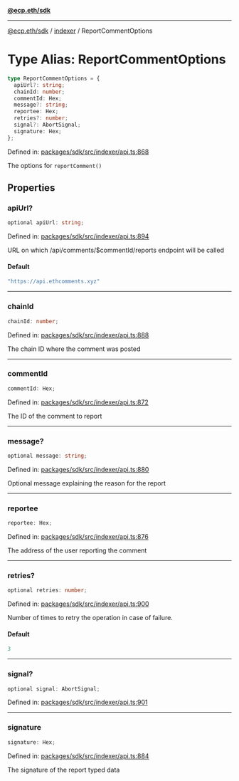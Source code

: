 [**@ecp.eth/sdk**](../../index.mdx)

***

[@ecp.eth/sdk](/sdk-reference/index.mdx) / [indexer](/sdk-reference/indexer/index.mdx) / ReportCommentOptions

# Type Alias: ReportCommentOptions

```ts
type ReportCommentOptions = {
  apiUrl?: string;
  chainId: number;
  commentId: Hex;
  message?: string;
  reportee: Hex;
  retries?: number;
  signal?: AbortSignal;
  signature: Hex;
};
```

Defined in: [packages/sdk/src/indexer/api.ts:868](https://github.com/ecp-eth/comments-monorepo/blob/main/packages/sdk/src/indexer/api.ts#L868)

The options for `reportComment()`

## Properties

### apiUrl?

```ts
optional apiUrl: string;
```

Defined in: [packages/sdk/src/indexer/api.ts:894](https://github.com/ecp-eth/comments-monorepo/blob/main/packages/sdk/src/indexer/api.ts#L894)

URL on which /api/comments/$commentId/reports endpoint will be called

#### Default

```ts
"https://api.ethcomments.xyz"
```

***

### chainId

```ts
chainId: number;
```

Defined in: [packages/sdk/src/indexer/api.ts:888](https://github.com/ecp-eth/comments-monorepo/blob/main/packages/sdk/src/indexer/api.ts#L888)

The chain ID where the comment was posted

***

### commentId

```ts
commentId: Hex;
```

Defined in: [packages/sdk/src/indexer/api.ts:872](https://github.com/ecp-eth/comments-monorepo/blob/main/packages/sdk/src/indexer/api.ts#L872)

The ID of the comment to report

***

### message?

```ts
optional message: string;
```

Defined in: [packages/sdk/src/indexer/api.ts:880](https://github.com/ecp-eth/comments-monorepo/blob/main/packages/sdk/src/indexer/api.ts#L880)

Optional message explaining the reason for the report

***

### reportee

```ts
reportee: Hex;
```

Defined in: [packages/sdk/src/indexer/api.ts:876](https://github.com/ecp-eth/comments-monorepo/blob/main/packages/sdk/src/indexer/api.ts#L876)

The address of the user reporting the comment

***

### retries?

```ts
optional retries: number;
```

Defined in: [packages/sdk/src/indexer/api.ts:900](https://github.com/ecp-eth/comments-monorepo/blob/main/packages/sdk/src/indexer/api.ts#L900)

Number of times to retry the operation in case of failure.

#### Default

```ts
3
```

***

### signal?

```ts
optional signal: AbortSignal;
```

Defined in: [packages/sdk/src/indexer/api.ts:901](https://github.com/ecp-eth/comments-monorepo/blob/main/packages/sdk/src/indexer/api.ts#L901)

***

### signature

```ts
signature: Hex;
```

Defined in: [packages/sdk/src/indexer/api.ts:884](https://github.com/ecp-eth/comments-monorepo/blob/main/packages/sdk/src/indexer/api.ts#L884)

The signature of the report typed data
